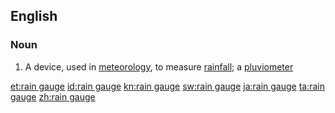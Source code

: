 ==English==

===Noun===
{{wikipedia}}
{{en-noun|sg=[[rain]] [[gauge]]}}

# A device, used in [[meteorology]], to measure [[rainfall]]; a [[pluviometer]]

[[et:rain gauge]]
[[id:rain gauge]]
[[kn:rain gauge]]
[[sw:rain gauge]]
[[ja:rain gauge]]
[[ta:rain gauge]]
[[zh:rain gauge]]